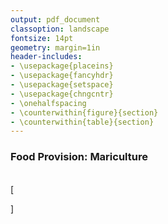 ```yaml
---
output: pdf_document
classoption: landscape
fontsize: 14pt
geometry: margin=1in
header-includes:
- \usepackage{placeins}
- \usepackage{fancyhdr}
- \usepackage{setspace}
- \usepackage{chngcntr}
- \onehalfspacing
- \counterwithin{figure}{section}
- \counterwithin{table}{section}
---
```


\pagenumbering{gobble}


### Food Provision: Mariculture

<br>
\[
\begin{aligned}
& x_{mar} \text{   is the status of the mariculture food provision sub-goal}\\
\\
& x_{mar} = \frac{Y_c}{Y_{c, \text{ } ref}}\\
\\
& Y_c = \left(\sum^N_{k=1} Y_k \times S_{k, r}\right)\left(\frac{1}{P_r}\right)\\
\\
& Y_c \text{   is the current sustainably-harvested yield within each country, per person within 25 miles of the region's coast}\\
& Y_k \text{   is the 4-fyear moving average of tonnes of production for each $k$ mariculture species currently or at one time cultured within a country}\\
& S_{k, r} \text{   is the sustainability score for each $k$ mariculture species and region}\\
& P_r \text{   is the population within 25 miles of the region's coast}\\
& Y_{c, \text{ } ref} \text{   is the $Y_c$ value that corresponds to the 95th quantile across all regions and years}\\
& N \text{  is the number of harvested mariculture species $k$}
\end{aligned}
\]
<br>